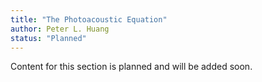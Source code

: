 ```yaml
---
title: "The Photoacoustic Equation"
author: Peter L. Huang
status: "Planned"
---
```


Content for this section is planned and will be added soon.
